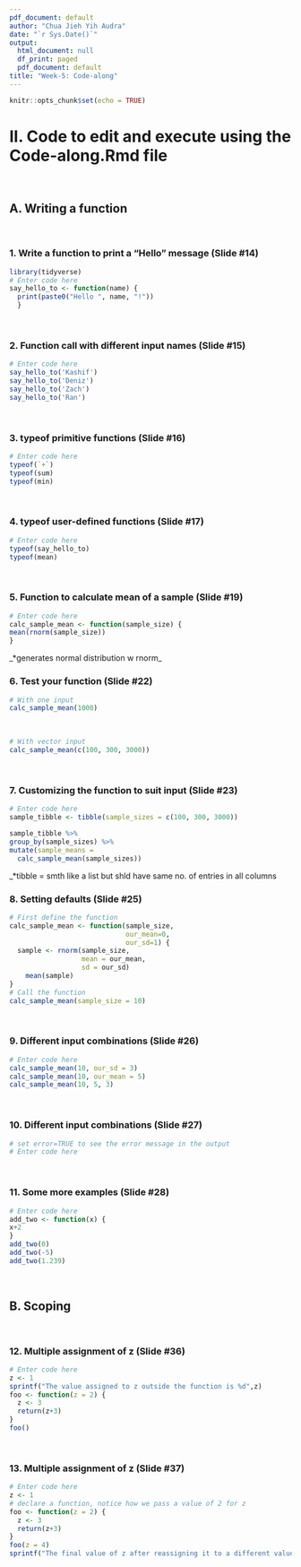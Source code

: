```yaml
---
pdf_document: default
author: "Chua Jieh Yih Audra"
date: "`r Sys.Date()`"
output:
  html_document: null
  df_print: paged
  pdf_document: default
title: "Week-5: Code-along"
---
```


  ```r
knitr::opts_chunk$set(echo = TRUE)
```

# II. Code to edit and execute using the Code-along.Rmd file 
<br>

## A. Writing a function
<br>

### 1. Write a function to print a "Hello" message (Slide #14)

```r
library(tidyverse)
# Enter code here
say_hello_to <- function(name) {
  print(paste0("Hello ", name, "!"))
  }
```
<br>

### 2. Function call with different input names (Slide #15)

```r
# Enter code here
say_hello_to('Kashif')
say_hello_to('Deniz')
say_hello_to('Zach')
say_hello_to('Ran')
```
<br>

### 3. typeof primitive functions (Slide #16)

```r
# Enter code here
typeof(`+`)
typeof(sum)
typeof(min)
```
<br>

### 4. typeof user-defined functions (Slide #17)

```r
# Enter code here
typeof(say_hello_to)
typeof(mean)
```
<br>

### 5. Function to calculate mean of a sample (Slide #19)

```r
# Enter code here
calc_sample_mean <- function(sample_size) {
mean(rnorm(sample_size))
}
```
_*generates normal distribution w rnorm_
<br>

### 6. Test your function (Slide #22)

```r
# With one input
calc_sample_mean(1000)
```
<br>
```r
# With vector input
calc_sample_mean(c(100, 300, 3000))
```
<br>

### 7. Customizing the function to suit input (Slide #23)

```r
# Enter code here
sample_tibble <- tibble(sample_sizes = c(100, 300, 3000))

sample_tibble %>%
group_by(sample_sizes) %>%
mutate(sample_means =
  calc_sample_mean(sample_sizes))
```
_*tibble = smth like a list but shld have same no. of entries in all columns
<br>

### 8. Setting defaults (Slide #25)

```r
# First define the function
calc_sample_mean <- function(sample_size,
                             our_mean=0,
                             our_sd=1) {
  sample <- rnorm(sample_size,
                  mean = our_mean,
                  sd = our_sd)
    mean(sample)
}
# Call the function 
calc_sample_mean(sample_size = 10)
```
<br>

### 9. Different input combinations (Slide #26)

```r
# Enter code here 
calc_sample_mean(10, our_sd = 3)
calc_sample_mean(10, our_mean = 5)
calc_sample_mean(10, 5, 3)
```
<br>

### 10. Different input combinations (Slide #27)

```r
# set error=TRUE to see the error message in the output
# Enter code here 
```
<br>

### 11. Some more examples (Slide #28)

```r
# Enter code here 
add_two <- function(x) {
x+2
}
add_two(0)
add_two(-5)
add_two(1.239)
```
<br>

## B. Scoping
<br>

### 12. Multiple assignment of z (Slide #36)

```r
# Enter code here
z <- 1
sprintf("The value assigned to z outside the function is %d",z)
foo <- function(z = 2) {
  z <- 3
  return(z+3)
}
foo()
```
<br>

### 13. Multiple assignment of z (Slide #37)

```r
# Enter code here
z <- 1
# declare a function, notice how we pass a value of 2 for z
foo <- function(z = 2) {
  z <- 3
  return(z+3)
}
foo(z = 4)
sprintf("The final value of z after reassigning it to a different value inside the function is %d",z)
```
<br>